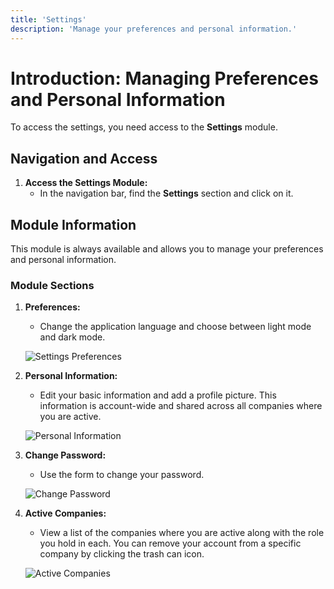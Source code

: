 ```yaml
---
title: 'Settings'
description: 'Manage your preferences and personal information.'
---
```


# Introduction: Managing Preferences and Personal Information

To access the settings, you need access to the **Settings** module.

## Navigation and Access

1. **Access the Settings Module:**
   - In the navigation bar, find the **Settings** section and click on it.

## Module Information

This module is always available and allows you to manage your preferences and personal information.

### Module Sections

1. **Preferences:**
   - Change the application language and choose between light mode and dark mode.

   <img
     className="block"
     src="/images/settings-preferences-en.png"
     alt="Settings Preferences"
   />

2. **Personal Information:**
   - Edit your basic information and add a profile picture. This information is account-wide and shared across all companies where you are active.

   <img
     className="block"
     src="/images/settings-information-en.png"
     alt="Personal Information"
   />

3. **Change Password:**
   - Use the form to change your password.

   <img
     className="block"
     src="/images/settings-password-en.png"
     alt="Change Password"
   />

4. **Active Companies:**
   - View a list of the companies where you are active along with the role you hold in each. You can remove your account from a specific company by clicking the trash can icon.

   <img
     className="block"
     src="/images/settings-companies-en.png"
     alt="Active Companies"
   />
